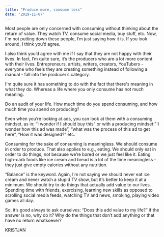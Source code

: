 ```yaml
---
title: "Produce more, consume less"
date: "2019-11-07"
---
```


Most people are only concerned with consuming without thinking about the return of value. They watch TV, consume social media, buy stuff, etc. Now, I'm not putting down these people, I’m just saying how it is. If you look around, I think you’d agree.

I also think you’d agree with me if I say that they are not happy with their lives. In fact, I’m quite sure, it’s the producers who are a lot more content with their lives. Entrepreneurs, artists, writers, creators, YouTubers - everyone who feels they are creating something instead of following a manual - fall into the producer’s category.

I'm quite sure it has something to do with the fact that there's meaning in what they do. Whereas a life where you only consume has not much meaning.

Do an audit of your life. How much time do you spend consuming, and how much time you spend on producing?

Even when you’re looking at ads, you can look at them with a consuming mindset, as in: “I wonder if I should buy this” or with a producing mindset:” I wonder how this ad was made”, “what was the process of this ad to get here”, “How it was designed?” etc.

Consuming for the sake of consuming is meaningless. We should consume in order to produce. That also applies to e.g., eating. We should only eat in order to do things, not because we’re bored or we just feel like it. Eating high-carb foods like ice cream and bread is a lot of the time meaningless - they just give empty calories without any nutrition.

“Balance” is the keyword. Again, I’m not saying we should never eat ice cream and never watch a stupid TV show, but it’s better to keep it at a minimum. We should try to do things that actually add value to our lives. Spending time with friends, exercising, learning new skills as opposed to scrolling social media feeds, watching TV and news, smoking, playing video games all day.

So, it’s good always to ask ourselves: “Does this add value to my life?” if the answer is no, why do it? Why do the things that don’t add anything or that have no return whatsoever?

KRISTJAN
